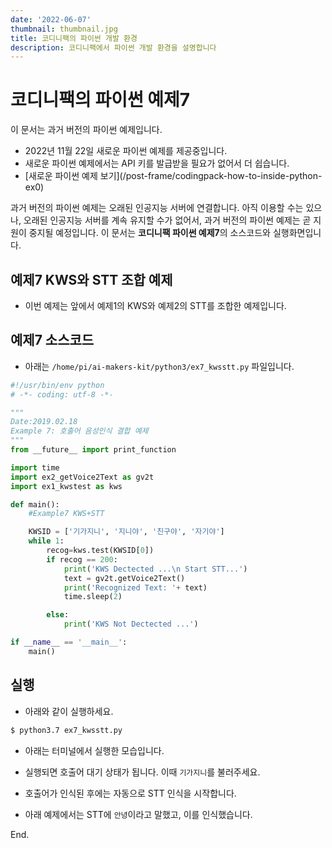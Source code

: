 ```yaml
---
date: '2022-06-07'
thumbnail: thumbnail.jpg
title: 코디니팩의 파이썬 개발 환경
description: 코디니팩에서 파이썬 개발 환경을 설명합니다
---
```


# 코디니팩의 파이썬 예제7

<MdxTextBox>
    <Box sx={{ color: 'secondary.main', fontWeight: 600, mb: 1 }}>이 문서는 과거 버전의 파이썬 예제입니다.</Box>
    <ul>
        <li>2022년 11월 22일 새로운 파이썬 예제를 제공중입니다.</li>
        <li>새로운 파이썬 예제에서는 API 키를 발급받을 필요가 없어서 더 쉽습니다.</li>
        <li>[새로운 파이썬 예제 보기](/post-frame/codingpack-how-to-inside-python-ex0)</li>
    </ul>
    과거 버전의 파이썬 예제는 오래된 인공지능 서버에 연결합니다. 아직 이용할 수는 있으나, 오래된 인공지능 서버를 계속
    유지할 수가 없어서, 과거 버전의 파이썬 예제는 곧 지원이 중지될 예정입니다.
</MdxTextBox>

<MdxTextBox>
    <Box sx={{ color: 'secondary.main', fontWeight: 600, mb: 1 }}>
        이 문서는 <b>코디니팩 파이썬 예제7</b>의 소스코드와 실행화면입니다.
    </Box>
</MdxTextBox>

## 예제7 KWS와 STT 조합 예제

-   이번 예제는 앞에서 예제1의 KWS와 예제2의 STT를 조합한 예제입니다.

## 예제7 소스코드

-   아래는 `/home/pi/ai-makers-kit/python3/ex7_kwsstt.py` 파일입니다.

```python
#!/usr/bin/env python
# -*- coding: utf-8 -*-

"""
Date:2019.02.18
Example 7: 호출어 음성인식 결합 예제
"""
from __future__ import print_function

import time
import ex2_getVoice2Text as gv2t
import ex1_kwstest as kws

def main():
    #Example7 KWS+STT

    KWSID = ['기가지니', '지니야', '친구야', '자기야']
    while 1:
        recog=kws.test(KWSID[0])
        if recog == 200:
            print('KWS Dectected ...\n Start STT...')
            text = gv2t.getVoice2Text()
            print('Recognized Text: '+ text)
            time.sleep(2)

        else:
            print('KWS Not Dectected ...')

if __name__ == '__main__':
    main()
```

## 실행

-   아래와 같이 실행하세요.

```bash
$ python3.7 ex7_kwsstt.py
```

-   아래는 터미널에서 실행한 모습입니다.
-   실행되면 호출어 대기 상태가 됩니다. 이때 `기가지니`를 불러주세요.
-   호출어가 인식된 후에는 자동으로 STT 인식을 시작합니다.
-   아래 예제에서는 STT에 `안녕`이라고 말했고, 이를 인식했습니다.

    <MdxImageView src="/images/codinypack-py/ex7_out1.png" caption="예제 실행" transparentBg />

<PyExampleLinkBox exampleId="ex7" />

End.
